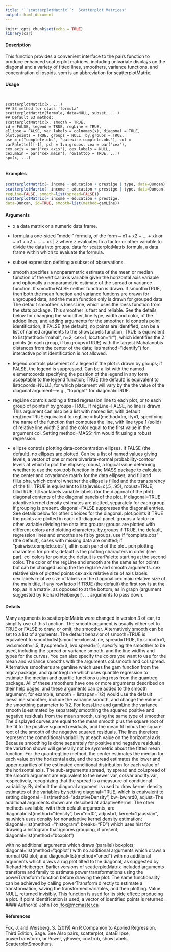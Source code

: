 ---
title: "``scatterplotMatrix``:  Scatterplot Matrices"
output: html_document
---

```{r setup, include=FALSE}
knitr::opts_chunk$set(echo = TRUE)
library(car)
```




#### Description

This function provides a convenient interface to the pairs function to produce enhanced scatterplot
matrices, including univariate displays on the diagonal and a variety of fitted lines, smoothers,
variance functions, and concentration ellipsoids. spm is an abbreviation for scatterplotMatrix.

#### Usage

<pre><code>

scatterplotMatrix(x, ...)
## S3 method for class 'formula'
scatterplotMatrix(formula, data=NULL, subset, ...)
## Default S3 method:
scatterplotMatrix(x, smooth = TRUE,
id = FALSE, legend = TRUE, regLine = TRUE,
ellipse = FALSE, var.labels = colnames(x), diagonal = TRUE,
plot.points = TRUE, groups = NULL, by.groups = TRUE,
use = c("complete.obs", "pairwise.complete.obs"), col =
carPalette()[-1], pch = 1:n.groups, cex = par("cex"),
cex.axis = par("cex.axis"), cex.labels = NULL,
cex.main = par("cex.main"), row1attop = TRUE, ...)
spm(x, ...)

</code></pre>

#### Examples

```{r}

scatterplotMatrix(~ income + education + prestige | type, data=Duncan)
scatterplotMatrix(~ income + education + prestige | type, data=Duncan,
regLine=FALSE, smooth=list(spread=FALSE))
scatterplotMatrix(~ income + education + prestige,
data=Duncan, id=TRUE, smooth=list(method=gamLine))
```

#### Arguments
* x a data matrix or a numeric data frame.
* formula a one-sided “model” formula, of the form ~ x1 + x2 + ... + xk or ~ x1 + x2 + ... + xk | z where z evaluates to a factor or other variable to divide the data into groups.
data for scatterplotMatrix.formula, a data frame within which to evaluate the
formula.

* subset expression defining a subset of observations.
* smooth specifies a nonparametric estimate of the mean or median function of the vertical axis variable given the horizontal axis variable and optionally a nonparametric estimate of the spread or variance function. If smooth=FALSE neither function
is drawn. If smooth=TRUE, then both the mean function and variance funtions are drawn for ungrouped data, and the mean function only is drawn for grouped data. The default smoother is loessLine, which uses the loess function from
the stats package. This smoother is fast and reliable. See the details below
for changing the smoother, line type, width and color, of the added lines, and
adding arguments for the smoother.
id controls point identification; if FALSE (the default), no points are identified; can be a list of named arguments to the showLabels function; TRUE is equivalent to list(method="mahal", n=2, cex=1, location="lr"), which identifies the
2 points (in each group, if by.groups=TRUE) with the largest Mahalanobis distances
from the center of the data; list(method="identify") for interactive
point identification is not allowed.
* legend controls placement of a legend if the plot is drawn by groups; if FALSE, the legend is suppressed. Can be a list with the named elementcoords specifying the position of the legend in any form acceptable to the legend function; TRUE (the
default) is equivalent to list(coords=NULL), for which placement will vary by
the the value of the diagonal argument—e.g., "topright" for diagonal=TRUE.
* regLine controls adding a fitted regression line to each plot, or to each group of points if
by.groups=TRUE. If regLine=FALSE, no line is drawn. This argument can also
be a list with named list, with default regLine=TRUE equivalent to regLine = list(method=lm, lty=1, specifying the name of the function that computes the line, with line type 1 (solid) of relative line width 2 and the color equal to the first value in the argument
col. Setting method=MASS::rlm would fit using a robust regression.

* ellipse controls plotting data-concentration ellipses. If FALSE (the default), no ellipses are plotted. Can be a list of named values giving levels, a vector of one or more bivariate-normal probability-contour levels at which to plot the ellipses; robust,
a logical value determing whether to use the cov.trob function in the MASS
package to calculate the center and covariance matrix for the data ellipses; and
fill and fill.alpha, which control whether the ellipse is filled and the transparency
of the fill. TRUE is equivalent to list(levels=c(.5, .95), robust=TRUE, fill=TRUE, fill.var.labels variable labels (for the diagonal of the plot).
diagonal contents of the diagonal panels of the plot. If diagonal=TRUE adaptive kernel
density estimates are plotted, separately for each group if grouping is present.
diagonal=FALSE suppresses the diagonal entries. See details below for other
choices for the diagonal.
plot.points if TRUE the points are plotted in each off-diagonal panel.
groups a factor or other variable dividing the data into groups; groups are plotted with
different colors and plotting characters.
by.groups if TRUE, the default, regression lines and smooths are fit by groups.
use if "complete.obs" (the default), cases with missing data are omitted; if "pairwise.complete.obs"), all in each panel of the plot.
pch plotting characters for points; default is the plotting characters in order (see par).
col colors for points; the default is carPalette starting at the second color. The
color of the regLine and smooth are the same as for points but can be changed
using the the regLine and smooth arguments.
cex relative size of plotted points
cex.axis relative size of axis labels
cex.labels relative size of labels on the diagonal
cex.main relative size of the main title, if any
row1attop If TRUE (the default) the first row is at the top, as in a matrix, as opposed to at
the bottom, as in graph (argument suggested by Richard Heiberger).
... arguments to pass down.

#### Details

Many arguments to scatterplotMatrix were changed in version 3 of car, to simplify use of this
function.
The smooth argument is usually either set to TRUE or FALSE to draw, or omit, the smoother. Alternatively
smooth can be set to a list of arguments. The default behavior of smooth=TRUE is equivalent to
smooth=list(smoother=loessLine, spread=TRUE, lty.smooth=1, lwd.smooth=1.5, lty.spread=3, lwd.spread=1),
specifying the smoother to be used, including the spread or variance smooth, and the line widths
and types for the curves. You can also specify the colors you want to use for the mean and variance
smooths with the arguments col.smooth and col.spread. Alternative smoothers are gamline
which uses the gam function from the mgcv package, and quantregLine which uses quantile regression
to estimate the median and quartile functions using rqss from the quantreg package. All of these smoothers have one or more arguments described on their help pages, and these arguments can be added to the smooth argument; for example, smooth = list(span=1/2) would use the
default loessLine smoother, include the variance smooth, and change the value of the smoothing
parameter to 1/2. For loessLine and gamLine the variance smooth is estimated by separately
smoothing the squared positive and negative residuals from the mean smooth, using the same type
of smoother. The displayed curves are equal to the mean smooth plus the square root of the fit to the positive squared residuals, and the mean fit minus the square root of the smooth of the negative squared residuals. The lines therefore represent the comnditional variabiliity at each value on the horizontal axis. Because smoothing is done separately for positive and negative residuals, the variation shown will generally not be symmetric about the fitted mean function. For the quantregLine
method, the center estimates the median for each value on the horizontal axis, and the spread estimates the lower and upper quartiles of the estimated conditional distribution for each value of the horizontal axis.
The sub-arguments spread, lty.spread and col.spread of the smooth argument are equivalent to the newer var, col.var and lty.var, respectively, recognizing that the spread is a measuure of conditional variability.
By default the diagonal argument is used to draw kernel density estimates of the variables by setting
diagonal=TRUE, which is equivalent to setting diagonal = list(method="adaptiveDensity", bw=bw.nrd0, adjust=The additional arguments shown are descibed at adaptiveKernel. The other methods avaliable, with their default arguments, are diagonal=list(method="density", bw="nrd0", adjust=1, kernel="gaussian", na.which uses density for nonadaptive kernel density estimation; diagonal=list(method ="histogram", breaks="FD")
which uses hist for drawing a histogram that ignores grouping, if present; diagonal=list(method="boxplot")

with no additional arguments which draws (parallel) boxplots; diagonal=list(method="qqplot")
with no additional arguments which draws a normal QQ plot; and diagonal=list(method="oned")
with no additional arguments which draws a rug plot tilted to the diagonal, as suggested by Richard
Heiberger.
Earlier versions of scatterplotMatrix included arguments transform and family to estimate
power transformations using the powerTransform function before drawing the plot. The same
functionality can be achieved by calling powerTransform directly to estimate a transformation,
saving the transformed variables, and then plotting.
Value
NULL, returned invisibly. This function is used for its side effect: producing a plot. If point identification
is used, a vector of identified points is returned.
#### Author(s)
John Fox <jfox@mcmaster.ca>

#### References

Fox, J. and Weisberg, S. (2019) An R Companion to Applied Regression, Third Edition, Sage.
See Also
pairs, scatterplot, dataEllipse, powerTransform, bcPower, yjPower, cov.trob, showLabels,
ScatterplotSmoothers.

